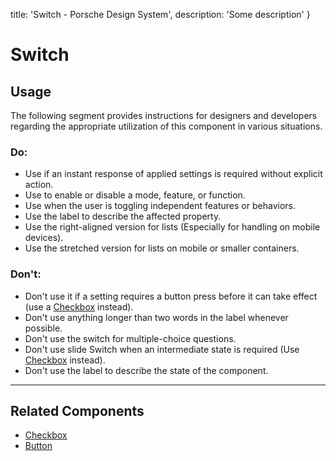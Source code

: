 
  title: 'Switch - Porsche Design System',
  description: 'Some description'
}

# Switch <ComponentStatus tagName="p-switch"></ComponentStatus>

## Usage

The following segment provides instructions for designers and developers regarding the appropriate utilization of this
component in various situations.

### Do:

- Use if an instant response of applied settings is required without explicit action.
- Use to enable or disable a mode, feature, or function.
- Use when the user is toggling independent features or behaviors.
- Use the label to describe the affected property.
- Use the right-aligned version for lists (Especially for handling on mobile devices).
- Use the stretched version for lists on mobile or smaller containers.

### Don't:

- Don't use it if a setting requires a button press before it can take effect (use a
[Checkbox](/components/checkbox-wrapper) instead).
- Don't use anything longer than two words in the label whenever possible.
- Don't use the switch for multiple-choice questions.
- Don't use slide Switch when an intermediate state is required (Use [Checkbox](/components/checkbox-wrapper) instead).
- Don't use the label to describe the state of the component.

---

## Related Components

- [Checkbox](/components/checkbox-wrapper)
- [Button](/components/button)
